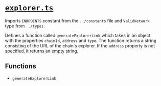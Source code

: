 # [`explorer.ts`](https://github.com/HausDAO/daohaus-monorepo/blob/develop/libs/common-utilities/src/utils/explorer.ts)

Imports `ENDPOINTS` constant from the `../constants` file and `ValidNetwork` type from `../types`.

Defines a function called `generateExplorerLink` which takes in an object with the properties `chainId`, `address` and `type`. The function returns a string consisting of the URL of the chain's explorer. If the `address` property is not specified, it returns an empty string.

## Functions

- `generateExplorerLink`
